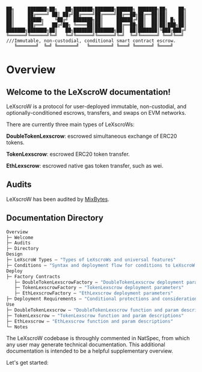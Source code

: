 ```
██╗     ███████╗██╗   ██╗███████╗███████╗██████╗ ███████╗██╗    ██╗
██║     ██╔════╝ ██║ ██╔╝██╔════╝██╔════╝██╔══██╗██╔══██║██║    ██║
██║     █████╗    ╚██╔╝  ███████╗██║     ██████╔╝██║  ██║██║ █╗ ██║
██║     ██╔══╝   ██╔╝██╗ ╚════██║██║     ██╔══██╗██║  ██║██║███╗██║
███████╗███████╗██║   ██╗███████║███████╗██║  ██║███████║╚███╔███╔╝
╚══════╝╚══════╝╚═╝   ╚═╝╚══════╝╚══════╝╚═╝  ╚═╝╚══════╝ ╚══╝╚══╝   
///Immutable, non-custodial, conditional smart contract escrow.
   ╚═══════╝  ╚═╝ ╚═══════╝   ╚════════╝ ╚═══╝ ╚══════╝ ╚════╝
```


# Overview

## Welcome to the LeXscroW documentation!

LeXscroW is a protocol for user-deployed immutable, non-custodial, and optionally-conditioned escrows, transfers, and swaps on EVM networks. 

There are currently three main types of LeXscroWs:

**DoubleTokenLexscrow**: escrowed simultaneous exchange of ERC20 tokens. 

**TokenLexscrow**: escrowed ERC20 token transfer.

**EthLexscrow**: escrowed native gas token transfer, such as wei.

## Audits

LeXscroW has been audited by [MixBytes](https://github.com/mixbytes/audits_public/blob/master/MetaLeX/LeXscrow/Metalex%20Lexscrow%20Security%20Audit%20Report.pdf).

## Documentation Directory

```ml
Overview
├─ Welcome
├─ Audits
├─ Directory
Design
├─ LeXscroW Types — "Types of LeXscroWs and universal features"
├─ Conditions — "Syntax and deployment flow for conditions to LeXscroW execution"
Deploy
├─ Factory Contracts
   ├─ DoubleTokenLexscrowFactory — "DoubleTokenLexscrow deployment parameters"
   ├─ TokenLexscrowFactory — "TokenLexscrow deployment parameters"
   ├─ EthLexscrowFactory — "EthLexscrow deployment parameters"
├─ Deployment Requirements — "Conditional protections and considerations"
Use
├─ DoubleTokenLexscrow — "DoubleTokenLexscrow function and param descriptions"
├─ TokenLexscrow — "TokenLexscrow function and param descriptions"
├─ EthLexscrow — "EthLexscrow function and param descriptions"
└─ Notes
```

The LeXscroW codebase is throughly commented in NatSpec, from which any user may generate technical documentation. This additional documentation is intended to be a helpful supplementary overview.

Let's get started:
